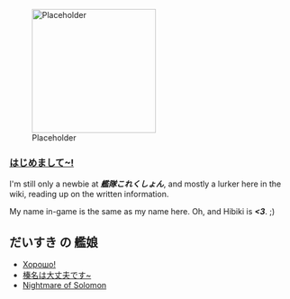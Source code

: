 [[File:Placeholder|thumb|220px]]

=== '''<u>はじめまして~!</u>''' ===
I'm still only a newbie at '''''艦隊これくしょん''''', and mostly a lurker here in the wiki, reading up on the written information.

My name in-game is the same as my name here. Oh, and Hibiki is '''''<3'''''. ;)

=='''だいすき の 艦娘'''==

* [http://kancolle.wikia.com/wiki/Hibiki Хорошo!]
* [http://kancolle.wikia.com/wiki/Haruna 榛名は大丈夫です~]
* [http://kancolle.wikia.com/wiki/Yuudachi Nightmare of Solomon]